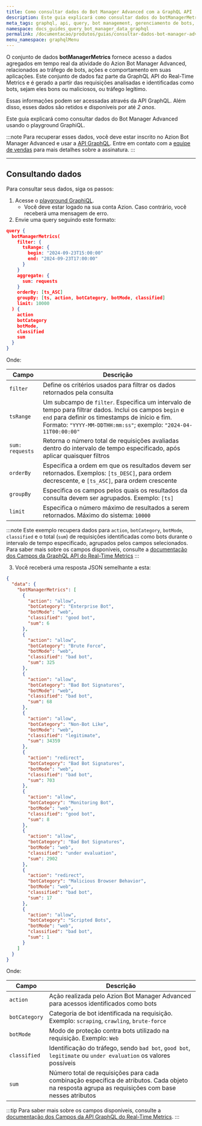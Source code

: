 ```yaml
---
title: Como consultar dados do Bot Manager Advanced com a GraphQL API
description: Este guia explicará como consultar dados do botManagerMetrics dataset usando o GraphiQL playground.
meta_tags: graphql, api, query, bot management, gerenciamento de bots, Azion Bot Manager Advanced
namespace: docs_guides_query_bot_manager_data_graphql
permalink: /documentacao/produtos/guias/consultar-dados-bot-manager-advanced-com-graphql/
menu_namespace: graphqlMenu
---
```


O conjunto de dados **botManagerMetrics** fornece acesso a dados agregados em tempo real da atividade do Azion Bot Manager Advanced, relacionados ao tráfego de bots, ações e comportamento em suas aplicações. Este conjunto de dados faz parte da GraphQL API do Real-Time Metrics e é gerado a partir das requisições analisadas e identificadas como bots, sejam eles bons ou maliciosos, ou tráfego legítimo.

Essas informações podem ser acessadas através da API GraphQL. Além disso, esses dados são retidos e disponíveis por até *2 anos*.

Este guia explicará como consultar dados do Bot Manager Advanced usando o playground GraphiQL.

:::note
Para recuperar esses dados, você deve estar inscrito no Azion Bot Manager Advanced e usar a [API GraphQL](/pt-br/documentacao/devtools/graphql-api/visao-geral/). Entre em contato com a [equipe de vendas](https://www.azion.com/pt-br/contate-vendas/) para mais detalhes sobre a assinatura.
:::

---

## Consultando dados

Para consultar seus dados, siga os passos:

1. Acesse o [playground GraphiQL](https://manager.azion.com/metrics/graphql).
    - Você deve estar logado na sua conta Azion. Caso contrário, você receberá uma mensagem de erro.
2. Envie uma query seguindo este formato:

```json
query {
  botManagerMetrics(
    filter: {
      tsRange: {
        begin: "2024-09-23T15:00:00"
        end: "2024-09-23T17:00:00"
      }
    }
    aggregate: {
      sum: requests
    }
    orderBy: [ts_ASC]
    groupBy: [ts, action, botCategory, botMode, classified]
    limit: 10000
  ) {
    action
    botCategory
    botMode,
    classified
    sum
  }
}
```

Onde:

| Campo | Descrição |
|----------|----------|
| `filter` | Define os critérios usados para filtrar os dados retornados pela consulta |
| `tsRange` | Um subcampo de `filter`. Especifica um intervalo de tempo para filtrar dados. Inclui os campos `begin` e `end` para definir os timestamps de início e fim. Formato: `"YYYY-MM-DDTHH:mm:ss"`; exemplo: `"2024-04-11T00:00:00"` |
| `sum: requests` | Retorna o número total de requisições avaliadas dentro do intervalo de tempo especificado, após aplicar quaisquer filtros |
| `orderBy` | Especifica a ordem em que os resultados devem ser retornados. Exemplos: `[ts_DESC]`, para ordem decrescente, e `[ts_ASC]`, para ordem crescente |
| `groupBy` | Especifica os campos pelos quais os resultados da consulta devem ser agrupados. Exemplo: `[ts]` |
| `limit` | Especifica o número máximo de resultados a serem retornados. Máximo do sistema: `10000` |

:::note
Este exemplo recupera dados para `action`, `botCategory`, `botMode`, `classified` e o total (`sum`) de requisições identificadas como bots durante o intervalo de tempo especificado, agrupados pelos campos selecionados. Para saber mais sobre os campos disponíveis, consulte a [documentação dos Campos da GraphQL API do Real-Time Metrics](/pt-br/documentacao/devtools/graphql-api/recursos/campos-gql-real-time-metrics/)
:::

3. Você receberá uma resposta JSON semelhante a esta:

```json
{
  "data": {
    "botManagerMetrics": [
      {
        "action": "allow",
        "botCategory": "Enterprise Bot",
        "botMode": "web",
        "classified": "good bot",
        "sum": 6
      },
      {
        "action": "allow",
        "botCategory": "Brute Force",
        "botMode": "web",
        "classified": "bad bot",
        "sum": 325
      },
      {
        "action": "allow",
        "botCategory": "Bad Bot Signatures",
        "botMode": "web",
        "classified": "bad bot",
        "sum": 68
      },
      {
        "action": "allow",
        "botCategory": "Non-Bot Like",
        "botMode": "web",
        "classified": "legitimate",
        "sum": 34359
      },
      {
        "action": "redirect",
        "botCategory": "Bad Bot Signatures",
        "botMode": "web",
        "classified": "bad bot",
        "sum": 703
      },
      {
        "action": "allow",
        "botCategory": "Monitoring Bot",
        "botMode": "web",
        "classified": "good bot",
        "sum": 8
      },
      {
        "action": "allow",
        "botCategory": "Bad Bot Signatures",
        "botMode": "web",
        "classified": "under evaluation",
        "sum": 2902
      },
      {
        "action": "redirect",
        "botCategory": "Malicious Browser Behavior",
        "botMode": "web",
        "classified": "bad bot",
        "sum": 17
      },
      {
        "action": "allow",
        "botCategory": "Scripted Bots",
        "botMode": "web",
        "classified": "bad bot",
        "sum": 1
      }
    ]
  }
}
```

Onde: 

| Campo | Descrição |
|----------|----------|
| `action` | Ação realizada pelo Azion Bot Manager Advanced para acessos identificados como bots |
| `botCategory` | Categoria de bot identificada na requisição. Exemplo: `scraping`, `crawling`, `brute-force` |
| `botMode` | Modo de proteção contra bots utilizado na requisição. Exemplo: `Web` |
| `classified` | Identificação do tráfego, sendo `bad bot`, `good bot`, `legitimate` ou `under evaluation` os valores possíveis |
| `sum` | Número total de requisições para cada combinação específica de atributos. Cada objeto na resposta agrupa as requisições com base nesses atributos |

:::tip
Para saber mais sobre os campos disponíveis, consulte a [documentação dos Campos da API GraphQL do Real-Time Metrics](/pt-br/documentacao/devtools/graphql-api/recursos/campos-gql-real-time-metrics/).
:::